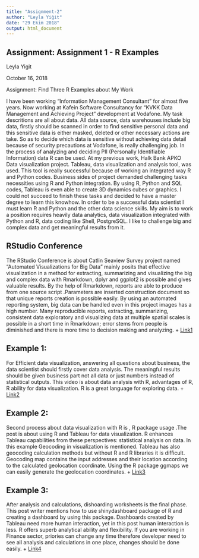 ```yaml
---
title: "Assignment-2"
author: "Leyla Yiğit"
date: "29 Ekim 2018"
output: html_document
---
```


## Assignment: Assignment 1 - R Examples

Leyla Yigit

October 16, 2018

Assignment: Find Three R Examples about My Work
 	
I have been working “Information Management Consultant” for almost five years.  Now working at Kafein Software Consultancy for “KVKK Data Management and Achieving Project” development at Vodafone. My task descritions are all about data. All data source, data warehouses include big data, firstly should be scanned in order to find sensitive personal data and this sensitive data is either masked, deleted or other necessary actions are take. So as to decide which data is sensitive without achieving data detail because of security precautions at Vodafone, is really challenging job. In the process of analyzing and deciding PII (Personally Identifiable Information) data R can be used. At my previous work, Halk Bank APKO Data visualization project.  Tableau, data visualization and analysis tool, was used. This tool is really successful because of working an integrated way R and Python codes. Business sides of project demanded challenging tasks necessities using R and Python integration. By using R, Python and SQL codes, Tableau is even able to create 3D dynamics cubes or graphics.  I could not succeed to finish these tasks and decided to have a master degree to learn this knowhow. In order to be a successful data scientist I must learn R and Python and the other data science skills. My aim is to work a position requires heavily data analytics, data visualization integrated with Python and R, data coding like Shell, PostgreSQL. I like to challenge big and complex data and get meaningful results from it.

## RStudio Conference
The RStudio Conference is about Catlin Seaview Survey project named “Automated Visualizations for Big Data” mainly posits that effective visualization in a method for extracting, summarizing and visualizing the big and complex data with Rmarkdown, dplyr and ggplot2 is possible and gives valuable results. By the help of Rmarkdown, reports are able to produce from one source script .Parameters are inserted construction document so that unique reports creation is possible easily. By using an automated reporting system, big data can be handled even in this project images has a high number. Many reproducible reports, extracting, summarizing, consistent data exploratory and visualizing data at multiple spatial scales is possible in a short time in Rmarkdown; error stems from people is diminished and there is more time to decision making and analyzing. 
+ [Link1](https://www.youtube.com/watch?v=ZudrjJz8OA0)

## Example 1:
For Efficient data visualization, answering all questions about business, the data scientist should firstly cover data analysis. The meaningful results should be given business part not all data or just numbers instead of statistical outputs. This video is about data analysis with R, advantages of R, R ability for data visualization. R is a great language for exploring data.
+ [Link2](https://www.youtube.com/watch?v=Ve2lff1naXQ)

## Example 2:
Second process about data visualization with R is , R package usage .The post is about using R and Tableau for data visualization. R enhances Tableau capabilities from these perspectives: statistical analysis on data. In this example Geocoding in visualization is mentioned. Tableau has also geocoding calculation methods but without R and R libraries it is difficult. Geocoding map contains the input addresses and their location according to the calculated geolocation coordinate. Using the R package ggmaps we can easily generate the geolocation coordinates.
+ [Link3](https://towardsdatascience.com/geocoding-tableau-and-r-integration-c5b32dc0eda6)

## Example 3:
After analysis and calculations, dishoarding worksheets is the final phase. This post writer mentions how to use shinydashboard package of R and creating a dashboard by using this package. Dashboards created by Tableau need more human interaction, yet in this post human interaction is less. R offers superb analytical ability and flexibility. If you are working in Finance sector, priories can change any time therefore developer need to see all analysis and calculations in one place, changes should be done easily. 
+ [Link4](https://www.r-bloggers.com/introducing-the-new-zealand-trade-intelligence-dashboard/)




